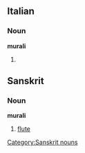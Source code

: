 ==Italian==

===Noun===
'''murali''' {{f}}

# {{plural of|[[murale]]|lang=Italian}}

==Sanskrit==
===Noun===
'''murali'''
#[[flute]]

[[Category:Sanskrit nouns]]